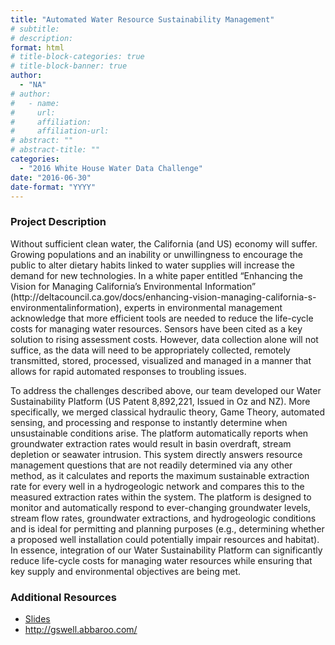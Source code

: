 ```yaml
---
title: "Automated Water Resource Sustainability Management"
# subtitle: 
# description: 
format: html
# title-block-categories: true
# title-block-banner: true
author: 
  - "NA"
# author:
#   - name: 
#     url: 
#     affiliation: 
#     affiliation-url:
# abstract: ""
# abstract-title: ""
categories: 
  - "2016 White House Water Data Challenge"
date: "2016-06-30"
date-format: "YYYY"
---
```


<!-- COMMENT
## params_NOTUSED-proj_title

#### Year: params_NOTUSED-year

#### Topics: params_NOTUSED-topics

#### Awards: params_NOTUSED-awards

#### Team Members: params_NOTUSED-team_members
UNCOMMENT -->

### Project Description

Without sufficient clean water, the California (and US) economy will suffer. Growing populations and an inability or unwillingness to encourage the public to alter dietary habits linked to water supplies will increase the demand for new technologies. In a white paper entitled “Enhancing the Vision for Managing California’s Environmental Information” (http://deltacouncil.ca.gov/docs/enhancing-vision-managing-california-s-environmentalinformation), experts in environmental management acknowledge that more efficient tools are needed to reduce the life-cycle costs for managing water resources. Sensors have been cited as a key solution to rising assessment costs. However, data collection alone will not suffice, as the data will need to be appropriately collected, remotely transmitted, stored, processed, visualized and managed in a manner that allows for rapid automated responses to troubling issues.

To address the challenges described above, our team developed our Water Sustainability Platform (US Patent 8,892,221, Issued in Oz and NZ). More specifically, we merged classical hydraulic theory, Game Theory, automated sensing, and processing and response to instantly determine when unsustainable conditions arise. The platform automatically reports when groundwater extraction rates would result in basin overdraft, stream depletion or seawater intrusion. This system directly answers resource management questions that are not readily determined via any other method, as it calculates and reports the maximum sustainable extraction rate for every well in a hydrogeologic network and compares this to the measured extraction rates within the system. The platform is designed to monitor and automatically respond to ever-changing groundwater levels, stream flow rates, groundwater extractions, and hydrogeologic conditions and is ideal for permitting and planning purposes (e.g., determining whether a proposed well installation could potentially impair resources and habitat). In essence, integration of our Water Sustainability Platform can significantly reduce life-cycle costs for managing water resources while ensuring that key supply and environmental objectives are being met.

### Additional Resources

- [Slides](https://drive.google.com/file/d/0B5n4IeHrVBinRllSY004WFd4X0U/view?resourcekey=0-SblfcotEzjAQPVxJcYg1jQ)
- <http://gswell.abbaroo.com/>
